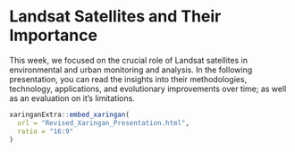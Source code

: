 
# Landsat Satellites and Their Importance

This week, we focused on the crucial role of Landsat satellites in environmental and urban monitoring and analysis. In the following presentation, you can read the insights into their methodologies, technology, applications, and evolutionary improvements over time; as well as an evaluation on it's limitations.

```r

xaringanExtra::embed_xaringan(
  url = "Revised_Xaringan_Presentation.html",
  ratio = "16:9"
)
```
